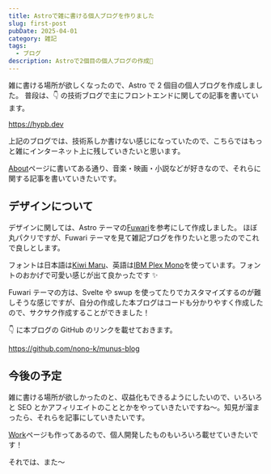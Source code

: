 ```yaml
---
title: Astroで雑に書ける個人ブログを作りました
slug: first-post
pubDate: 2025-04-01
category: 雑記
tags:
  - ブログ
description: Astroで2個目の個人ブログの作成📒
---
```


雑に書ける場所が欲しくなったので、Astro で 2 個目の個人ブログを作成しました。
普段は、👇 の技術ブログで主にフロントエンドに関しての記事を書いています。

https://hypb.dev

上記のブログでは、技術系しか書けない感じになっていたので、こちらではもっと雑にインターネット上に残していきたいと思います。

[About](/about)ページに書いてある通り、音楽・映画・小説などが好きなので、それらに関する記事を書いていきたいです。

## デザインについて

デザインに関しては、Astro テーマの[Fuwari](https://fuwari.vercel.app/)を参考にして作成しました。
ほぼ丸パクリですが、Fuwari テーマを見て雑記ブログを作りたいと思ったのでこれで良しとします。

フォントは日本語は[Kiwi Maru](https://fonts.google.com/specimen/Kiwi+Maru)、英語は[IBM Plex Mono](https://fonts.google.com/specimen/IBM+Plex+Mono)を使っています。フォントのおかげで可愛い感じが出て良かったです ✨

Fuwari テーマの方は、Svelte や swup を使ってたりでカスタマイズするのが難しそうな感じですが、自分の作成した本ブログはコードも分かりやすく作成したので、サクサク作成することができました！

👇 に本ブログの GitHub のリンクを載せておきます。

https://github.com/nono-k/munus-blog

## 今後の予定

雑に書ける場所が欲しかったのと、収益化もできるようにしたいので、いろいろと SEO とかアフィリエイトのこととかをやっていきたいですね〜。知見が溜まったら、それらを記事にしていきたいです。

[Work](/work)ページも作ってあるので、個人開発したものもいろいろ載せていきたいです！

それでは、また〜
